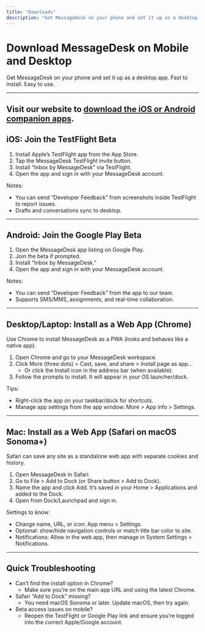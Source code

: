 ```yaml
---
title: "Downloads"
description: "Get MessageDesk on your phone and set it up as a desktop app. Fast to install. Easy to use."
---
```


# Download MessageDesk on Mobile and Desktop

Get MessageDesk on your phone and set it up as a desktop app. Fast to install. Easy to use.

---

## Visit our website to [download the iOS or Android companion apps](https://www.messagedesk.com/mobile).

## iOS: Join the TestFlight Beta

1. Install Apple’s TestFlight app from the App Store.
2. Tap the MessageDesk TestFlight invite button.
3. Install “Inbox by MessageDesk” via TestFlight.
4. Open the app and sign in with your MessageDesk account.

Notes:

- You can send “Developer Feedback” from screenshots inside TestFlight to report issues.
- Drafts and conversations sync to desktop.

---

## Android: Join the Google Play Beta

1. Open the MessageDesk app listing on Google Play.
2. Join the beta if prompted.
3. Install “Inbox by MessageDesk.”
4. Open the app and sign in with your MessageDesk account.

Notes:

- You can send “Developer Feedback” from the app to our team.
- Supports SMS/MMS, assignments, and real-time collaboration.

---

## Desktop/Laptop: Install as a Web App (Chrome)

Use Chrome to install MessageDesk as a PWA (looks and behaves like a native app).

1. Open Chrome and go to your MessageDesk workspace.
2. Click More (three dots) \> Cast, save, and share \> Install page as app…
   - Or click the Install icon in the address bar (when available).
3. Follow the prompts to install. It will appear in your OS launcher/dock.

Tips:

- Right-click the app on your taskbar/dock for shortcuts.
- Manage app settings from the app window: More \> App info \> Settings.

---

## Mac: Install as a Web App (Safari on macOS Sonoma+)

Safari can save any site as a standalone web app with separate cookies and history.

1. Open MessageDesk in Safari.
2. Go to File \> Add to Dock (or Share button \> Add to Dock).
3. Name the app and click Add. It’s saved in your Home \> Applications and added to the Dock.
4. Open from Dock/Launchpad and sign in.

Settings to know:

- Change name, URL, or icon: App menu \> Settings.
- Optional: show/hide navigation controls or match title bar color to site.
- Notifications: Allow in the web app, then manage in System Settings \> Notifications.

---

## Quick Troubleshooting

- Can’t find the install option in Chrome?
  - Make sure you’re on the main app URL and using the latest Chrome.
- Safari “Add to Dock” missing?
  - You need macOS Sonoma or later. Update macOS, then try again.
- Beta access issues on mobile?
  - Reopen the TestFlight or Google Play link and ensure you’re logged into the correct Apple/Google account.